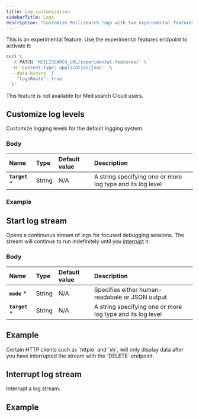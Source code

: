 ```yaml
---
title: Log customization
sidebarTitle: Logs
description: "Customize Meilisearch logs with two experimental features: --experimental-logs-mode and --experimental-enable-logs-route."
---
```





<Note>
This is an experimental feature. Use the experimental features endpoint to activate it:

```sh
curl \
  -X PATCH 'MEILISEARCH_URL/experimental-features/' \
  -H 'Content-Type: application/json'  \
  --data-binary '{
    "logsRoute": true
  }'
```

This feature is not available for Meilisearch Cloud users.
</Note>

## Customize log levels

<RouteHighlighter method="POST" path="/logs/stderr
" />

Customize logging levels for the default logging system.

### Body

| Name                              | Type   | Default value | Description                                                                                                                                     |
| :-------------------------------- | :----- | :------------ | :---------------------------------------------------------------------------------------------------------------------------------------------- |
| **`target`** *       | String  | N/A           | A string specifying one or more log type and its log level                                                                              |

### Example

<CodeSamplesExperimentalPostLogsStderr1 />

## Start log stream

<RouteHighlighter method="POST" path="/logs/stream
" />

Opens a continuous stream of logs for focused debugging sessions. The stream will continue to run indefinitely until you [interrupt](#interrupt-log-stream) it.

### Body

| Name                              | Type   | Default value | Description                                                                                                                                     |
| :-------------------------------- | :----- | :------------ | :---------------------------------------------------------------------------------------------------------------------------------------------- |
| **`mode`** *       | String  | N/A           | Specifies either human-readabale or JSON output                                                                              |
| **`target`** *       | String  | N/A           | A string specifying one or more log type and its log level                                                                              |

## Example

<CodeSamplesExperimentalPostLogsStream1 />

<Warning>
Certain HTTP clients such as `httpie` and `xh`, will only display data after you have interrupted the stream with the `DELETE` endpoint.
</Warning>

## Interrupt log stream

<RouteHighlighter method="DELETE" path="/logs/stream
" />

Interrupt a log stream.

## Example

<CodeSamplesExperimentalDeleteLogsStream1 />
